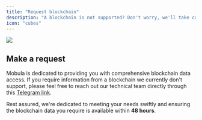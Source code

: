 ```yaml
---
title: "Request blockchain"
description: "A blockchain is not supported? Don't worry, we'll take care of it."
icon: "cubes"
---
```


<Frame>
  <img src="https://i.imgur.com/D6I5M62.png" />
</Frame>

## Make a request

Mobula is dedicated to providing you with comprehensive blockchain data access. If you require information from a blockchain we currently don't support, please feel free to reach out our technical team directly through this [Telegram link](https://t.me/MobulaPartnerBot?start=Mobula_API_Custom_Blockchain).

Rest assured, we're dedicated to meeting your needs swiftly and ensuring the blockchain data you require is available within **48 hours**.

